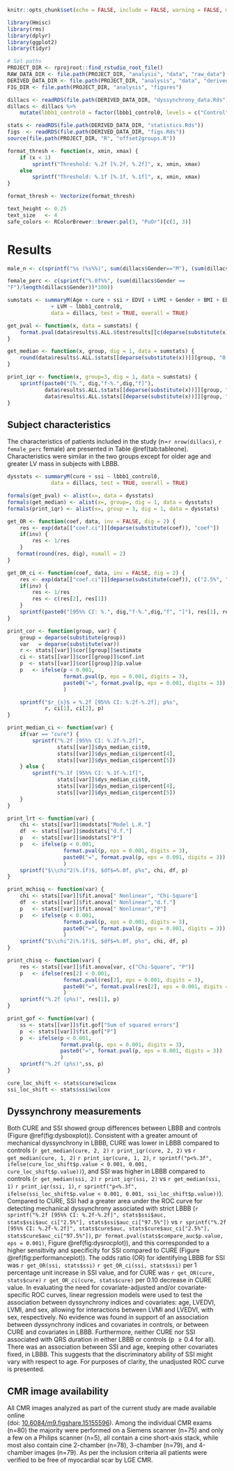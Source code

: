 ```r
knitr::opts_chunk$set(echo = FALSE, include = FALSE, warning = FALSE, message = FALSE)
```

```r
library(Hmisc)
library(rms)
library(dplyr)
library(ggplot2)
library(tidyr)
```

```r
# Set paths
PROJECT_DIR <- rprojroot::find_rstudio_root_file()
RAW_DATA_DIR <- file.path(PROJECT_DIR, "analysis", "data", "raw_data")
DERIVED_DATA_DIR <- file.path(PROJECT_DIR, "analysis", "data", "derived_data")
FIG_DIR <- file.path(PROJECT_DIR, "analysis", "figures")
```

```r
dillacs <- readRDS(file.path(DERIVED_DATA_DIR, "dyssynchrony_data.Rds"))
dillacs <- dillacs %>% 
    mutate(lbbb1_control0 = factor(lbbb1_control0, levels = c("Control", "LBBB")))

stats <- readRDS(file.path(DERIVED_DATA_DIR, "statistics.Rds"))
figs  <- readRDS(file.path(DERIVED_DATA_DIR, "figs.Rds"))
source(file.path(PROJECT_DIR, "R", "offset2groups.R"))
```

```r
format_thresh <- function(x, xmin, xmax) {
    if (x < 1)
        sprintf("Threshold: %.2f [%.2f, %.2f]", x, xmin, xmax)
    else
        sprintf("Threshold: %.1f [%.1f, %.1f]", x, xmin, xmax)
}

format_thresh <- Vectorize(format_thresh)

text_height <- 0.25
text_size   <- 4
safe_colors <- RColorBrewer::brewer.pal(3, "PuOr")[c(1, 3)]
```

# Results

```r
male_n <- c(sprintf("%s (%s%%)", sum(dillacs$Gender=="M"), (sum(dillacs$Gender == "M")/length(dillacs$Gender))*100))

female_perc <- c(sprintf("%.0f%%", (sum(dillacs$Gender ==
"F")/length(dillacs$Gender))*100))

sumstats <- summaryM(Age + cure + ssi + EDVI + LVMI + Gender + BMI + EDV + LVEF + QRSDur
              + LVM ~ lbbb1_control0, 
              data = dillacs, test = TRUE, overall = TRUE)

get_pval <- function(x, data = sumstats) {
    format.pval(data$results$.ALL.$testresults[[c(deparse(substitute(x)), "P")]], eps=0.001)
}

get_median <- function(x, group, dig = 1, data = sumstats) {
    round(data$results$.ALL.$stats[[deparse(substitute(x))]][group, "0.500"], dig)
}

print_iqr <- function(x, group=3, dig = 1, data = sumstats) {
    sprintf(paste0("[%.", dig,"f-%.",dig,"f]"),
            data$results$.ALL.$stats[[deparse(substitute(x))]][group, "0.250"],
            data$results$.ALL.$stats[[deparse(substitute(x))]][group, "0.750"])
}

```

## Subject characteristics

The characteristics of patients included in the study 
(n=`r nrow(dillacs)`, `r female_perc` female) are presented in
Table \@ref(tab:tableone). Characteristics were similar in the two groups except for
older age and greater LV mass in subjects with LBBB.

```r
dysstats <- summaryM(cure + ssi ~ lbbb1_control0, 
              data = dillacs, test = TRUE, overall = TRUE)

formals(get_pval) <- alist(x=, data = dysstats)
formals(get_median) <- alist(x=, group=, dig = 1, data = dysstats)
formals(print_iqr) <- alist(x=, group = 3, dig = 1, data = dysstats)

get_OR <- function(coef, data, inv = FALSE, dig = 2) {
    res <- exp(data[["coef.ci"]][deparse(substitute(coef)), "coef"])
    if(inv) {
        res <- 1/res
    }
   format(round(res, dig), nsmall = 2)
}

get_OR_ci <- function(coef, data, inv = FALSE, dig = 2) {
    res <- exp(data[["coef.ci"]][deparse(substitute(coef)), c("2.5%", "97.5%")])
    if(inv) {
        res <- 1/res
        res <- c(res[2], res[1])
    }
    sprintf(paste0("[95%% CI: %.", dig,"f-%.",dig,"f", "]"), res[1], res[2])
}

print_cor <- function(group, var) {
    group = deparse(substitute(group))
    var   = deparse(substitute(var))
    r <- stats[[var]]$cor[[group]]$estimate
    ci <- stats[[var]]$cor[[group]]$conf.int
    p  <- stats[[var]]$cor[[group]]$p.value
    p   <- ifelse(p < 0.001, 
                  format.pval(p, eps = 0.001, digits = 3),
                  paste0("=", format.pval(p, eps = 0.001, digits = 3))
                  )

    sprintf("$r_{s}$ = %.2f [95%% CI: %.2f-%.2f]; p%s",
            r, ci[1], ci[2], p)
}

print_median_ci <- function(var) {
    if(var == "cure") {
        sprintf("%.2f [95%% CI: %.2f-%.2f]",
                stats[[var]]$dys_median_ci$t0,
                stats[[var]]$dys_median_ci$percent[4],
                stats[[var]]$dys_median_ci$percent[5])
    } else {
        sprintf("%.1f [95%% CI: %.1f-%.1f]",
                stats[[var]]$dys_median_ci$t0,
                stats[[var]]$dys_median_ci$percent[4],
                stats[[var]]$dys_median_ci$percent[5])
    }
}

print_lrt <- function(var) {
    chi <- stats[[var]]$modstats["Model L.R."]
    df  <- stats[[var]]$modstats["d.f."]
    p   <- stats[[var]]$modstats["P"]
    p   <- ifelse(p < 0.001, 
                  format.pval(p, eps = 0.001, digits = 3),
                  paste0("=", format.pval(p, eps = 0.001, digits = 3))
                  )
    sprintf("$\\chi^2(%.1f)$, $df$=%.0f, p%s", chi, df, p)
}

print_mchisq <- function(var) {
    chi <- stats[[var]]$fit.anova[" Nonlinear", "Chi-Square"]
    df  <- stats[[var]]$fit.anova[" Nonlinear","d.f."]
    p   <- stats[[var]]$fit.anova[" Nonlinear","P"]
    p   <- ifelse(p < 0.001,
                  format.pval(p, eps = 0.001, digits = 3),
                  paste0("=", format.pval(p, eps = 0.001, digits = 3))
                  )
    sprintf("$\\chi^2(%.1f)$, $df$=%.0f, p%s", chi, df, p)
}

print_chisq <- function(var) {
    res <- stats[[var]]$fit.anova[var, c("Chi-Square", "P")]
    p   <- ifelse(res[2] < 0.001,
                  format.pval(res[2], eps = 0.001, digits = 3),
                  paste0("=", format.pval(res[2], eps = 0.001, digits = 3))
                  )
    sprintf("%.2f (p%s)", res[1], p)
}

print_gof <- function(var) {
    ss <- stats[[var]]$fit.gof["Sum of squared errors"]
    p  <- stats[[var]]$fit.gof["P"]
    p  <- ifelse(p < 0.001,
                 format.pval(p, eps = 0.001, digits = 3),
                 paste0("=", format.pval(p, eps = 0.001, digits = 3))
                 )
    sprintf("%.2f (p%s)",ss, p)
}
```

```r
cure_loc_shift <- stats$cure$wilcox
ssi_loc_shift <- stats$ssi$wilcox
```


## Dyssynchrony measurements

Both CURE and SSI showed group differences between LBBB and controls (Figure \@ref(fig:dysboxplot)).
Consistent with a greater amount of mechanical dyssynchrony in LBBB, CURE was
lower in LBBB compared to controls
(`r get_median(cure, 2, 2)` `r print_iqr(cure, 2, 2)` vs  `r get_median(cure, 1, 2)` `r print_iqr(cure, 1, 2)`, `r sprintf("p<%.3f", ifelse(cure_loc_shift$p.value < 0.001, 0.001,  cure_loc_shift$p.value))`), 
and SSI was higher in LBBB compared to controls
(`r get_median(ssi, 2)` `r print_iqr(ssi, 2)` vs  `r get_median(ssi, 1)`
`r print_iqr(ssi, 1)`, 
`r sprintf("p<%.3f", ifelse(ssi_loc_shift$p.value < 0.001, 0.001, ssi_loc_shift$p.value))`).
Compared to CURE, SSI had a greater area under the ROC curve for detecting
mechanical dyssynchrony associated with strict LBBB 
(`r sprintf("%.2f [95%% CI: %.2f-%.2f]", stats$ssi$auc, stats$ssi$auc_ci["2.5%"], stats$ssi$auc_ci["97.5%"])`
vs
`r sprintf("%.2f [95%% CI: %.2f-%.2f]", stats$cure$auc, stats$cure$auc_ci["2.5%"], stats$cure$auc_ci["97.5%"])`,
p`r format.pval(stats$compare_auc$p.value, eps = 0.001)`, Figure \@ref(fig:dysrocplot)), and this corresponded to a higher sensitivity and specificity for SSI compared to CURE
(Figure \@ref(fig:performanceplot)). The odds ratio (OR) for identifying LBBB for SSI was `r get_OR(ssi, stats$ssi)`
`r get_OR_ci(ssi, stats$ssi)` per 1 percentage unit increase in SSI value, and for CURE was 
`r get_OR(cure, stats$cure)` `r get_OR_ci(cure, stats$cure)` per 
0.10 decrease in CURE value. In evaluating the need for covariate-adjusted and/or
covariate-specific ROC curves, linear regression models were used to test the
association between dyssynchrony indices and covariates: age, LVEDVI, LVMI, and
sex, allowing for interactions between LVMI and LVEDVI, with sex, respectively.
No evidence was found in support of an association between dyssynchrony indices
and covariates in controls, or between CURE and covariates in LBBB. Furthermore,
neither CURE nor SSI associated with QRS duration in either LBBB or controls
(p ${\ge}0.4$ for all). There was an association between SSI and age, keeping other
covariates fixed, in LBBB. This suggests that the discriminatory ability of SSI
might vary with respect to age. For purposes of clarity, the unadjusted ROC
curve is presented.

## CMR image availability

All CMR images analyzed as part of the current study are made available online\
(doi: [10.6084/m9.figshare.15155596](https://doi.org/10.6084/m9.figshare.15155596)).
Among the individual CMR exams (n=80) the majority were performed on a Siemens
scanner (n=75) and only a few on a Philips scanner (n=5), all contain a cine
short-axis stack, while most also contain cine 2-chamber (n=78), 3-chamber
(n=79), and 4-chamber images (n=79). As per the inclusion criteria all patients
were verified to be free of myocardial scar by LGE CMR.